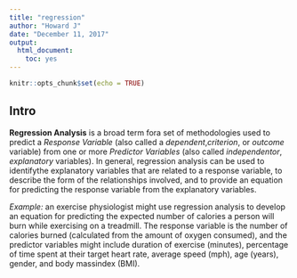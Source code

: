 ```yaml
---
title: "regression"
author: "Howard J"
date: "December 11, 2017"
output: 
  html_document:
    toc: yes
---
```


```r
knitr::opts_chunk$set(echo = TRUE)
```


## Intro  
__Regression Analysis__ is a broad term fora set of methodologies used to predict a *Response Variable* (also called a *dependent*,*criterion*, or *outcome* variable) from one or more *Predictor Variables* (also called *independentor*, *explanatory* variables). In general, regression analysis can be used to identifythe explanatory variables that are related to a response variable, to describe the form of the relationships involved, and to provide an equation for predicting the response variable from the explanatory variables.  

*Example:* an exercise physiologist might use regression analysis to develop an equation for predicting the expected number of calories a person will burn while exercising on a treadmill. The response variable is the number of calories burned (calculated from the amount of oxygen consumed), and the predictor variables might include duration of exercise (minutes), percentage of time spent at their target heart rate, average speed (mph), age (years), gender, and body massindex (BMI).


